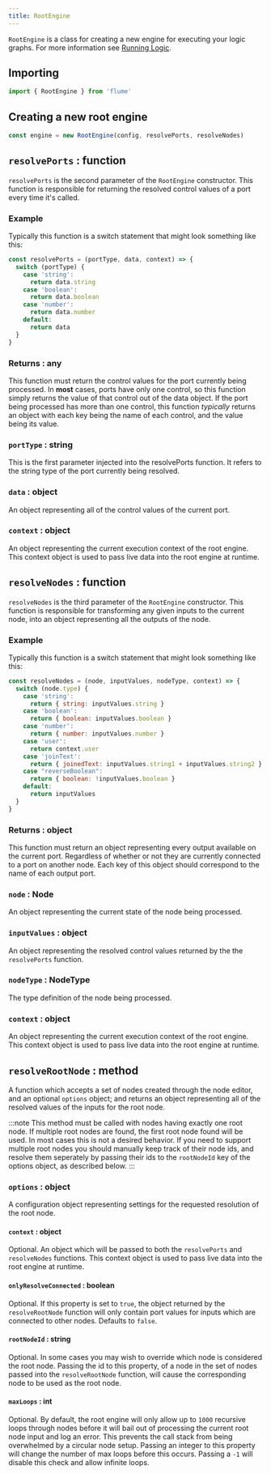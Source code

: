 ```yaml
---
title: RootEngine
---
```


`RootEngine` is a class for creating a new engine for executing your logic graphs. For more information see [Running Logic](/docs/running-logic).

## Importing

```js
import { RootEngine } from 'flume'
```

## Creating a new root engine

```js
const engine = new RootEngine(config, resolvePorts, resolveNodes)
```

## `resolvePorts` : function

`resolvePorts` is the second parameter of the `RootEngine` constructor. This function is responsible for returning the resolved control values of a port every time it's called.

### Example

Typically this function is a switch statement that might look something like this:

```js
const resolvePorts = (portType, data, context) => {
  switch (portType) {
    case 'string':
      return data.string
    case 'boolean':
      return data.boolean
    case 'number':
      return data.number
    default:
      return data
  }
}
```

### Returns : any

This function must return the control values for the port currently being processed. In **most** cases, ports have only one control, so this function simply returns the value of that control out of the data object. If the port being processed has more than one control, this function *typically* returns an object with each key being the name of each control, and the value being its value.

### `portType` : string

This is the first parameter injected into the resolvePorts function. It refers to the string type of the port currently being resolved.

### `data` : object

An object representing all of the control values of the current port.

### `context` : object

An object representing the current execution context of the root engine. This context object is used to pass live data into the root engine at runtime.

## `resolveNodes` : function

`resolveNodes` is the third parameter of the `RootEngine` constructor. This function is responsible for transforming any given inputs to the current node, into an object representing all the outputs of the node.

### Example

Typically this function is a switch statement that might look something like this:

```js
const resolveNodes = (node, inputValues, nodeType, context) => {
  switch (node.type) {
    case 'string':
      return { string: inputValues.string }
    case 'boolean':
      return { boolean: inputValues.boolean }
    case 'number':
      return { number: inputValues.number }
    case 'user':
      return context.user
    case 'joinText':
      return { joinedText: inputValues.string1 + inputValues.string2 }
    case "reverseBoolean":
      return { boolean: !inputValues.boolean }
    default:
      return inputValues
  }
}
```

### Returns : object

This function must return an object representing every output available on the current port. Regardless of whether or not they are currently connected to a port on another node. Each key of this object should correspond to the name of each output port.

### `node` : Node

An object representing the current state of the node being processed.

### `inputValues` : object

An object representing the resolved control values returned by the the `resolvePorts` function.

### `nodeType` : NodeType

The type definition of the node being processed.

### `context` : object

An object representing the current execution context of the root engine. This context object is used to pass live data into the root engine at runtime.

## `resolveRootNode` : method

A function which accepts a set of nodes created through the node editor, and an optional `options` object; and returns an object representing all of the resolved values of the inputs for the root node.

:::note
This method must be called with nodes having exactly one root node. If multiple root nodes are found, the first root node found will be used. In most cases this is not a desired behavior. If you need to support multiple root nodes you should manually keep track of their node ids, and resolve them seperately by passing their ids to the `rootNodeId` key of the options object, as described below.
:::

### `options` : object

A configuration object representing settings for the requested resolution of the root node.

#### `context` : object

Optional. An object which will be passed to both the `resolvePorts` and `resolveNodes` functions. This context object is used to pass live data into the root engine at runtime.

#### `onlyResolveConnected` : boolean

Optional. If this property is set to `true`, the object returned by the `resolveRootNode` function will only contain port values for inputs which are connected to other nodes. Defaults to `false`.

#### `rootNodeId` : string

Optional. In some cases you may wish to override which node is considered the root node. Passing the id to this property, of a node in the set of nodes passed into the `resolveRootNode` function, will cause the corresponding node to be used as the root node.

#### `maxLoops` : int

Optional. By default, the root engine will only allow up to `1000` recursive loops through nodes before it will bail out of processing the current root node input and log an error. This prevents the call stack from being overwhelmed by a circular node setup. Passing an integer to this property will change the number of max loops before this occurs. Passing a `-1` will disable this check and allow infinite loops. 
